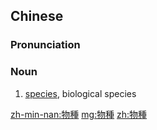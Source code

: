 {{also|物种}}
==Chinese==
{{zh-forms|s=物种}}
{{wikipedia|lang=zh}}

===Pronunciation===
{{zh-pron
|m=wùzhǒng
|mn=bu̍t-chéng
|cat=n
}}

===Noun===
{{zh-noun}}

# [[species]], biological species

{{zh-cat|Biology}}

[[zh-min-nan:物種]]
[[mg:物種]]
[[zh:物種]]